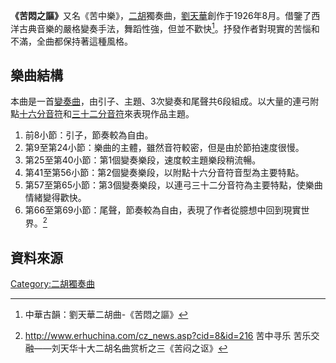 '''《苦悶之謳》'''又名《苦中樂》，[[二胡|二胡]]獨奏曲，[[劉天華|劉天華]]創作于1926年8月。借鑒了西洋古典音樂的嚴格變奏手法，舞蹈性強，但並不歡快<ref>{{cite web |url=http://www.chinamedley.com/yayun/kumen/ |title=存档副本 |accessdate=2012-02-01 |deadurl=yes |archiveurl=https://web.archive.org/web/20110816082337/http://www.chinamedley.com/yayun/kumen/ |archivedate=2011-08-16 }}  中華古韻：劉天華二胡曲-《苦悶之謳》</ref>。抒發作者對現實的苦惱和不滿，全曲都保持著這種風格。

==樂曲結構==
本曲是一首[[變奏曲|變奏曲]]，由引子、主題、3次變奏和尾聲共6段組成。以大量的連弓附點[[十六分音符|十六分音符]]和[[三十二分音符|三十二分音符]]來表現作品主題。
# 前8小節：引子，節奏較為自由。
# 第9至第24小節：樂曲的主體，雖然音符較密，但是由於節拍速度很慢。
# 第25至第40小節：第1個變奏樂段，速度較主題樂段稍流暢。
# 第41至第56小節：第2個變奏樂段，以附點十六分音符音型為主要特點。
# 第57至第65小節：第3個變奏樂段，以連弓三十二分音符為主要特點，使樂曲情緒變得歡快。
# 第66至第69小節：尾聲，節奏較為自由，表現了作者從臆想中回到現實世界。<ref>http://www.erhuchina.com/cz_news.asp?cid=8&id=216{{dead link|date=2018年4月 |bot=InternetArchiveBot |fix-attempted=yes }}  苦中寻乐 苦乐交融——刘天华十大二胡名曲赏析之三《苦闷之讴》 </ref>

==資料來源==
<references/>


{{劉天華十大名曲}}

[[Category:二胡獨奏曲|Category:二胡獨奏曲]]